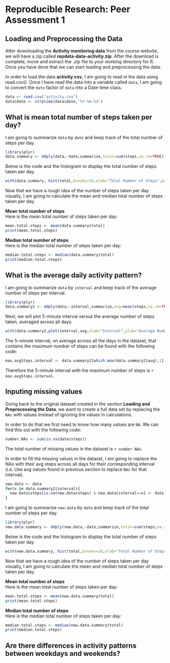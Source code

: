 Reproducible Research: Peer Assessment 1
========================================


## Loading and Preprocessing the Data
After downloading the **Activity monitoring data** from the course website, we will have a zip called **repdata-data-activity.zip**. After the download is complete, move and extract the .zip file to your working directory for R. Once you have done that we can start loading and preprocessing the data.  

In order to load the data **activity.csv**, I am going to read in the data using read.csv(). Once I have read the data into a variable called `data`, I am going to convert the `date` factor of `data` into a Date-time class.
```r
data <- read.csv("activity.csv")
data$date <- strptime(data$date,'%Y-%m-%d')
```



## What is mean total number of steps taken per day?
I am going to summarize `data` by `date` and keep track of the total number of steps per day.
```r
library(plyr)
data.summary <- ddply(data,~date,summarize,total=sum(steps,na.rm=TRUE))
```
Below is the code and the histogram to display the total number of steps taken per day.
```r
with(data.summary, hist(total,breaks=10,xlab="Total Number of Steps",main="Histogram of Total Number of Steps"))
```
Now that we have a rough idea  of the number of steps taken per day visually, I am going to calculate the mean and median total number of steps taken per day.  

**Mean total number of steps**  
Here is the mean total number of steps taken per day:
```r
mean.total.steps <- mean(data.summary$total)
print(mean.total.steps)
```

**Median total number of steps**  
Here is the median total number of steps taken per day:
```r
median.total.steps <- median(data.summary$total)
print(median.total.steps)
```

## What is the average daily activity pattern?
I am going to summarize `data` by `interval` and keep track of the average number of steps per interval.
```r
library(plyr)
data.summary2 <- ddply(data,~interval,summarize,avg=mean(steps,na.rm=TRUE))
```
Next, we will plot 5-minute interval versus the average number of steps taken, averaged across all days.
```r
with(data.summary2,plot(interval,avg,xlab="Interval",ylab="Average Number of Steps",type="l",main="Average Number of Steps across all Days by Interval"))
```
The 5-minute interval, on average across all the days in the dataset, that contains the maximum number of steps can be found with the following code:
```r
max.avgSteps.interval <- data.summary2[which.max(data.summary2$avg),1]
```
Therefore the 5-minute interval with the maximum number of steps is `r max.avgSteps.interval`.

## Inputing missing values
Going back to the original dataset created in the section **Loading and Preprocessing the Data**, we want to create a full data set by replacing the `NAs` with values instead of ignoring the values in calculations.  

In order to do that we first need to know how many values are `NA`. We can find this out with the following code:
```r
number.NAs <- sum(is.na(data$steps))
```
The total number of missing values in the dataset is `r number.NAs`.  

In order to fill the missing values in the dataset, I am going to replace the NAs with their avg steps across all days for their corresponding interval (i.e. Use avg values found in previous section to replace `NAs` for that interval).
```r
new.data <- data
for(x in data.summary2$interval){
  new.data$steps[is.na(new.data$steps) & new.data$interval==x] <- data.summary2$avg[data.summary2$interval==x]
}
```

I am going to summarize `new.data` by `date` and keep track of the total number of steps per day.
```r
library(plyr)
new.data.summary <- ddply(new.data,~date,summarize,total=sum(steps,na.rm=TRUE))
```
Below is the code and the histogram to display the total number of steps taken per day.
```r
with(new.data.summary, hist(total,breaks=10,xlab="Total Number of Steps",main="Histogram of Total Number of Steps"))
```
Now that we have a rough idea  of the number of steps taken per day visually, I am going to calculate the mean and median total number of steps taken per day.  

**Mean total number of steps**  
Here is the mean total number of steps taken per day:
```r
mean.total.steps <- mean(new.data.summary$total)
print(mean.total.steps)
```

**Median total number of steps**  
Here is the median total number of steps taken per day:
```r
median.total.steps <- median(new.data.summary$total)
print(median.total.steps)
```


## Are there differences in activity patterns between weekdays and weekends?
